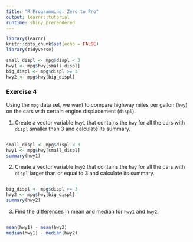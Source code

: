 ```yaml
---
title: "R Programming: Zero to Pro"
output: learnr::tutorial
runtime: shiny_prerendered
---
```


```r
library(learnr)
knitr::opts_chunk$set(echo = FALSE)
library(tidyverse)
```
```r
small_displ <- mpg$displ < 3
hwy1 <- mpg$hwy[small_displ] 
big_displ <- mpg$displ >= 3
hwy2 <- mpg$hwy[big_displ] 
```
### Exercise 4

Using the `mpg` data set, we want to compare highway miles per gallon (`hwy`) on the cars with certain engine displacement (`displ`).

1. Create a vector variable `hwy1` that contains the `hwy` for all the cars with `displ` smaller than 3 and calculate its summary.

```r

```

```r
small_displ <- mpg$displ < 3
hwy1 <- mpg$hwy[small_displ] 
summary(hwy1)
```

2. Create a vector variable `hwy2` that contains the `hwy` for all the cars with `displ` larger than or equal to 3 and calculate its summary.

```r

```

```r
big_displ <- mpg$displ >= 3
hwy2 <- mpg$hwy[big_displ] 
summary(hwy2)
```


3. Find the differences in mean and median for `hwy1` and `hwy2`. 


```r

```

```r
mean(hwy1) - mean(hwy2)
median(hwy1) - median(hwy2)
```

